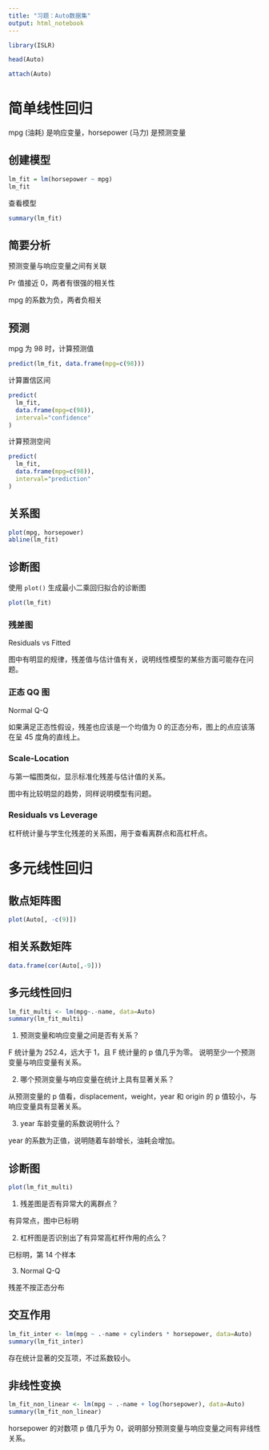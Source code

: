 ```yaml
---
title: "习题：Auto数据集"
output: html_notebook
---
```


```r
library(ISLR)
```


```r
head(Auto)
```

```r
attach(Auto)
```



# 简单线性回归

mpg (油耗) 是响应变量，horsepower (马力) 是预测变量

## 创建模型

```r
lm_fit = lm(horsepower ~ mpg)
lm_fit
```

查看模型

```r
summary(lm_fit)
```

## 简要分析

预测变量与响应变量之间有关联

Pr 值接近 0，两者有很强的相关性

mpg 的系数为负，两者负相关

## 预测

mpg 为 98 时，计算预测值

```r
predict(lm_fit, data.frame(mpg=c(98)))
```

计算置信区间

```r
predict(
  lm_fit,
  data.frame(mpg=c(98)),
  interval="confidence"
)
```

计算预测空间

```r
predict(
  lm_fit,
  data.frame(mpg=c(98)),
  interval="prediction"
)
```

## 关系图

```r
plot(mpg, horsepower)
abline(lm_fit)
```

## 诊断图

使用 `plot()` 生成最小二乘回归拟合的诊断图

```r
plot(lm_fit)
```

### 残差图

Residuals vs Fitted

图中有明显的规律，残差值与估计值有关，说明线性模型的某些方面可能存在问题。

### 正态 QQ 图

Normal Q-Q

如果满足正态性假设，残差也应该是一个均值为 0 的正态分布，图上的点应该落在呈 45 度角的直线上。

### Scale-Location

与第一幅图类似，显示标准化残差与估计值的关系。

图中有比较明显的趋势，同样说明模型有问题。

### Residuals vs Leverage

杠杆统计量与学生化残差的关系图，用于查看离群点和高杠杆点。

# 多元线性回归

## 散点矩阵图

```r
plot(Auto[, -c(9)])
```

## 相关系数矩阵

```r
data.frame(cor(Auto[,-9]))
```

## 多元线性回归

```r
lm_fit_multi <- lm(mpg~.-name, data=Auto)
summary(lm_fit_multi)
```

1. 预测变量和响应变量之间是否有关系？

F 统计量为 252.4，远大于 1，且 F 统计量的 p 值几乎为零。
说明至少一个预测变量与响应变量有关系。

2. 哪个预测变量与响应变量在统计上具有显著关系？

从预测变量的 p 值看，displacement，weight，year 和 origin 的 p 值较小，与响应变量具有显著关系。

3. year 车龄变量的系数说明什么？

year 的系数为正值，说明随着车龄增长，油耗会增加。

## 诊断图

```r
plot(lm_fit_multi)
```

1. 残差图是否有异常大的离群点？

有异常点，图中已标明

2. 杠杆图是否识别出了有异常高杠杆作用的点么？

已标明，第 14 个样本

3. Normal Q-Q

残差不按正态分布

## 交互作用

```r
lm_fit_inter <- lm(mpg ~ .-name + cylinders * horsepower, data=Auto)
summary(lm_fit_inter)
```

存在统计显著的交互项，不过系数较小。

## 非线性变换

```r
lm_fit_non_linear <- lm(mpg ~ .-name + log(horsepower), data=Auto)
summary(lm_fit_non_linear)
```

horsepower 的对数项 p 值几乎为 0，说明部分预测变量与响应变量之间有非线性关系。
